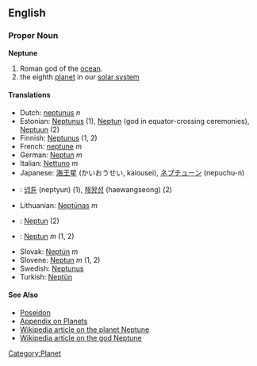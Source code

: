 ==English==

=== Proper Noun ===
'''Neptune'''

# Roman god of the [[ocean]].
# the eighth [[planet]] in our [[solar system]]

==== Translations ====
*Dutch: [[neptunus]] ''n''
*Estonian: [[Neptunus]] (1), [[Neptun]] (god in equator-crossing ceremonies), [[Neptuun]] (2) 
*Finnish: [[Neptunus]] (1, 2)
*French: [[neptune]] ''m''
*German: [[Neptun]] ''m''
*Italian: [[Nettuno]] ''m''
*Japanese: [[海王星]] (かいおうせい, kaiousei), [[ネプチューン]] (nepuchu-n)
*{{ko}}: [[넵튠]] (neptyun) (1), [[해왕성]] (haewangseong) (2)
*Lithuanian: [[Neptūnas]] ''m''
*{{ms}}: [[Neptun]] (2)
*{{pl}}: [[Neptun]] ''m'' (1, 2)
*Slovak: [[Neptún]] ''m''
*Slovene: [[Neptun]] ''m'' (1, 2)
*Swedish: [[Neptunus]]
*Turkish: [[Neptün]]

==== See Also ====
* [[Poseidon]]
*[[Wiktionary_Appendix:Planets|Appendix on Planets]]
*[[w:Neptune_(planet)|Wikipedia article on the planet Neptune]]
*[[w:Neptune_(god)|Wikipedia article on the god Neptune]]

[[Category:Planet]]